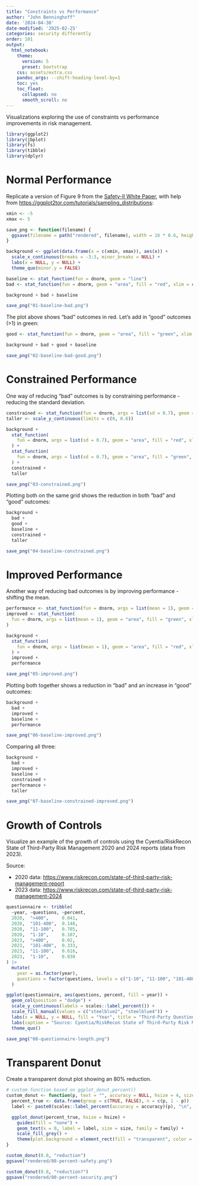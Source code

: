 ```yaml
---
title: "Constraints vs Performance"
author: "John Benninghoff"
date: '2024-04-30'
date-modified: '2025-02-25'
categories: security differently
order: 101
output:
  html_notebook:
    theme:
      version: 5
      preset: bootstrap
    css: assets/extra.css
    pandoc_args: --shift-heading-level-by=1
    toc: yes
    toc_float:
      collapsed: no
      smooth_scroll: no
---
```


Visualizations exploring the use of constraints vs performance improvements in risk management.

```r
library(ggplot2)
library(jbplot)
library(fs)
library(tibble)
library(dplyr)
```

# Normal Performance

Replicate a version of Figure 9 from the
[Safety-II White Paper](https://www.england.nhs.uk/signuptosafety/wp-content/uploads/sites/16/2015/10/safety-1-safety-2-whte-papr.pdf),
with help from <https://ggplot2tor.com/tutorials/sampling_distributions>:

```r
xmin <- -5
xmax <- 5

save_png <- function(filename) {
  ggsave(filename = path("rendered", filename), width = 16 * 0.6, height = 9 * 0.6, bg = "white")
}

background <- ggplot(data.frame(x = c(xmin, xmax)), aes(x)) +
  scale_x_continuous(breaks = -3:3, minor_breaks = NULL) +
  labs(x = NULL, y = NULL) +
  theme_quo(minor.y = FALSE)

baseline <- stat_function(fun = dnorm, geom = "line")
bad <- stat_function(fun = dnorm, geom = "area", fill = "red", xlim = c(xmin, -2))

background + bad + baseline

save_png("01-baseline-bad.png")
```

The plot above shows "bad" outcomes in red. Let's add in "good" outcomes (>1) in green:

```r
good <- stat_function(fun = dnorm, geom = "area", fill = "green", xlim = c(1, xmax))

background + bad + good + baseline

save_png("02-baseline-bad-good.png")
```

# Constrained Performance

One way of reducing "bad" outcomes is by constraining performance - reducing the standard
deviation.

```r
constrained <- stat_function(fun = dnorm, args = list(sd = 0.7), geom = "line", color = "blue")
taller <- scale_y_continuous(limits = c(0, 0.6))

background +
  stat_function(
    fun = dnorm, args = list(sd = 0.7), geom = "area", fill = "red", xlim = c(xmin, -2)
  ) +
  stat_function(
    fun = dnorm, args = list(sd = 0.7), geom = "area", fill = "green", xlim = c(1, xmax)
  ) +
  constrained +
  taller

save_png("03-constrained.png")
```

Plotting both on the same grid shows the reduction in both "bad" and "good" outcomes:

```r
background +
  bad +
  good +
  baseline +
  constrained +
  taller

save_png("04-baseline-constrained.png")
```

# Improved Performance

Another way of reducing bad outcomes is by improving performance - shifting the mean.

```r
performance <- stat_function(fun = dnorm, args = list(mean = 1), geom = "line", color = "blue")
improved <- stat_function(
  fun = dnorm, args = list(mean = 1), geom = "area", fill = "green", xlim = c(1, xmax)
)

background +
  stat_function(
    fun = dnorm, args = list(mean = 1), geom = "area", fill = "red", xlim = c(xmin, -2)
  ) +
  improved +
  performance

save_png("05-improved.png")
```

Plotting both together shows a reduction in "bad" and an increase in "good" outcomes:

```r
background +
  bad +
  improved +
  baseline +
  performance

save_png("06-baseline-improved.png")
```

Comparing all three:

```r
background +
  bad +
  improved +
  baseline +
  constrained +
  performance +
  taller

save_png("07-baseline-constrained-improved.png")
```

# Growth of Controls

Visualize an example of the growth of controls using the Cyentia/RiskRecon State of Third-Party Risk
Management 2020 and 2024 reports (data from 2023).

Source:

- 2020 data: <https://www.riskrecon.com/state-of-third-party-risk-management-report>
- 2023 data: <https://www.riskrecon.com/state-of-third-party-risk-management-2024>

```r
questionnaire <- tribble(
  ~year, ~questions, ~percent,
  2020,  ">400",     0.041,
  2020,  "101-400",  0.148,
  2020,  "11-100",   0.705,
  2020,  "1-10",     0.107,
  2023,  ">400",     0.02,
  2023,  "101-400",  0.333,
  2023,  "11-100",   0.616,
  2023,  "1-10",     0.030
) |>
  mutate(
    year = as.factor(year),
    questions = factor(questions, levels = c("1-10", "11-100", "101-400", ">400"))
  )

ggplot(questionnaire, aes(questions, percent, fill = year)) +
  geom_col(position = "dodge") +
  scale_y_continuous(labels = scales::label_percent()) +
  scale_fill_manual(values = c("steelblue2", "steelblue4")) +
  labs(x = NULL, y = NULL, fill = "Year", title = "Third-Party Questionnaire Length by Year") +
  labs(caption = "Source: Cyentia/RiskRecon State of Third-Party Risk Management, 2020 and 2024") +
  theme_quo()

save_png("08-questionnaire-length.png")
```

# Transparent Donut

Create a transparent donut plot showing an 80% reduction.

```r
# custom function based on ggplot_donut_percent()
custom_donut <- function(p, text = "", accuracy = NULL, hsize = 4, size = 12, family = "Lato") {
  percent_true <- data.frame(group = c(TRUE, FALSE), n = c(p, 1 - p))
  label <- paste0(scales::label_percent(accuracy = accuracy)(p), "\n", text)

  ggplot_donut(percent_true, hsize = hsize) +
    guides(fill = "none") +
    geom_text(x = 0, label = label, size = size, family = family) +
    scale_fill_grey() +
    theme(plot.background = element_rect(fill = "transparent", color = NA))
}

custom_donut(0.8, "reduction")
ggsave("rendered/80-percent-safety.png")

custom_donut(0.8, "reduction?")
ggsave("rendered/80-percent-security.png")
```
